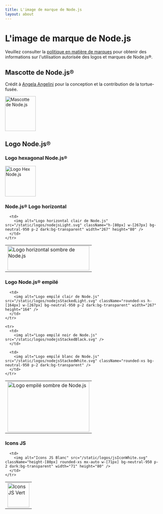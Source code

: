 ```yaml
---
title: L'image de marque de Node.js
layout: about
---
```


# L'image de marque de Node.js

Veuillez consulter la [politique en matière de marques](https://trademark-policy.openjsf.org/) pour obtenir des informations sur l'utilisation autorisée des logos et marques de Node.js®.

## Mascotte de Node.js®

Crédit à [Angela Angelini](https://www.linkedin.com/in/angeliningl/) pour la conception et la contribution de la tortue-fusée.

<img alt="Mascotte de Node.js" src="/static/images/node-mascot.svg" className="w-[100px]" width="100" height="114" />

## Logo Node.js®

### Logo hexagonal Node.js®

<img alt="Logo Hex Node.js" src="/static/logos/nodejsHex.svg" className="w-[100px]" width="100" height="100" />

### Node.js® Logo horizontal

<table>
  <tbody>
    <tr>
      <td>
        <img alt="Logo horizontal sombre de Node.js" src="/static/logos/nodejsDark.svg" className="h-[80px] w-[267px]" width="267" height="80" />
      </td>

      <td>
        <img alt="Logo horizontal clair de Node.js" src="/static/logos/nodejsLight.svg" className="h-[80px] w-[267px] bg-neutral-950 p-2 dark:bg-transparent" width="267" height="80" />
      </td>
    </tr>
  </tbody>
</table>

### Logo Node.js® empilé

<table>
  <tbody>
    <tr>
      <td>
        <img alt="Logo empilé sombre de Node.js" src="/static/logos/nodejsStackedDark.svg" className="h-[164px] w-[267px]" width="267" height="164" />
      </td>

      <td>
        <img alt="Logo empilé clair de Node.js" src="/static/logos/nodejsStackedLight.svg" className="rounded-xs h-[164px] w-[267px] bg-neutral-950 p-2 dark:bg-transparent" width="267" height="164" />
      </td>
    </tr>

    <tr>
      <td>
        <img alt="Logo empilé noir de Node.js" src="/static/logos/nodejsStackedBlack.svg" />
      </td>

      <td>
        <img alt="Logo empilé blanc de Node.js" src="/static/logos/nodejsStackedWhite.svg" className="rounded-xs bg-neutral-950 p-2 dark:bg-transparent" />
      </td>
    </tr>
  </tbody>
</table>

### Icons JS

<table>
  <tbody>
    <tr>
      <td>
        <img alt="Icons JS Vert" src="/static/logos/jsIconGreen.svg" className="height-[80px] mx-auto w-[71px]" width="71" height="80" />
      </td>

      <td>
        <img alt="Icons JS Blanc" src="/static/logos/jsIconWhite.svg" className="height-[80px] rounded-xs mx-auto w-[71px] bg-neutral-950 p-2 dark:bg-transparent" width="71" height="80" />
      </td>
    </tr>
  </tbody>
</table>
